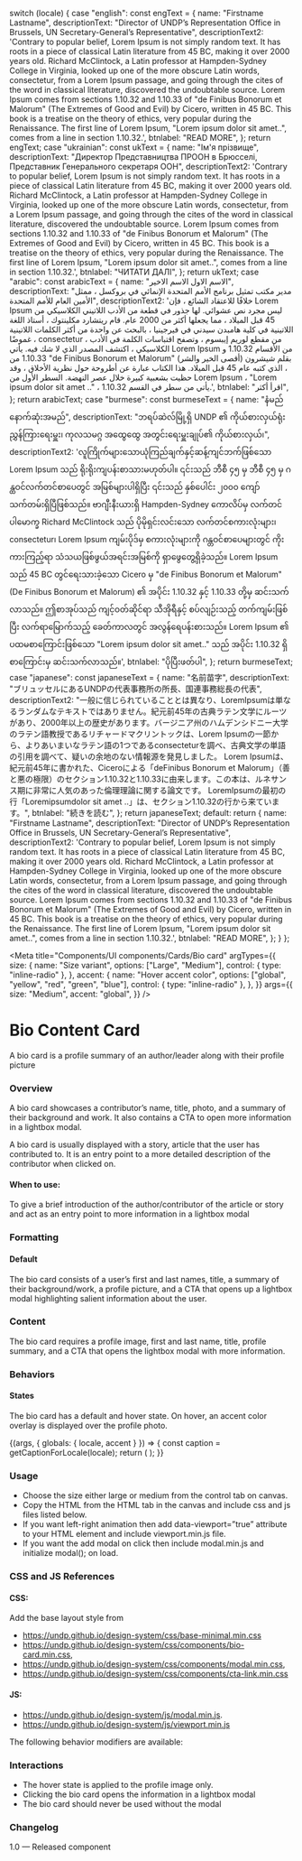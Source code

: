 
  switch (locale) {
    case "english":
      const engText = {
        name: "Firstname Lastname",
        descriptionText:
          "Director of UNDP’s Representation Office in Brussels, UN Secretary-General’s Representative",
        descriptionText2:
          'Contrary to popular belief, Lorem Ipsum is not simply random text. It has roots in a piece of classical Latin literature from 45 BC, making it over 2000 years old. Richard McClintock, a Latin professor at Hampden-Sydney College in Virginia, looked up one of the more obscure Latin words, consectetur, from a Lorem Ipsum passage, and going through the cites of the word in classical literature, discovered the undoubtable source. Lorem Ipsum comes from sections 1.10.32 and 1.10.33 of "de Finibus Bonorum et Malorum" (The Extremes of Good and Evil) by Cicero, written in 45 BC. This book is a treatise on the theory of ethics, very popular during the Renaissance. The first line of Lorem Ipsum, "Lorem ipsum dolor sit amet..", comes from a line in section 1.10.32.',
        btnlabel: "READ MORE",
      };
      return engText;
    case "ukrainian":
      const ukText = {
        name: "Ім'я прізвище",
        descriptionText:
          "Директор Представництва ПРООН в Брюсселі, Представник Генерального секретаря ООН",
        descriptionText2:
          'Contrary to popular belief, Lorem Ipsum is not simply random text. It has roots in a piece of classical Latin literature from 45 BC, making it over 2000 years old. Richard McClintock, a Latin professor at Hampden-Sydney College in Virginia, looked up one of the more obscure Latin words, consectetur, from a Lorem Ipsum passage, and going through the cites of the word in classical literature, discovered the undoubtable source. Lorem Ipsum comes from sections 1.10.32 and 1.10.33 of "de Finibus Bonorum et Malorum" (The Extremes of Good and Evil) by Cicero, written in 45 BC. This book is a treatise on the theory of ethics, very popular during the Renaissance. The first line of Lorem Ipsum, "Lorem ipsum dolor sit amet..", comes from a line in section 1.10.32.',
        btnlabel: "ЧИТАТИ ДАЛІ",
      };
      return ukText;
    case "arabic":
      const arabicText = {
        name: "الاسم الاول الاسم الاخير",
        descriptionText:
          "مدير مكتب تمثيل برنامج الأمم المتحدة الإنمائي في بروكسل ، ممثل الأمين العام للأمم المتحدة",
        descriptionText2:
          'خلافًا للاعتقاد الشائع ، فإن Lorem Ipsum ليس مجرد نص عشوائي. لها جذور في قطعة من الأدب اللاتيني الكلاسيكي من 45 قبل الميلاد ، مما يجعلها أكثر من 2000 عام. قام ريتشارد مكلينتوك ، أستاذ اللغة اللاتينية في كلية هامبدن سيدني في فيرجينيا ، بالبحث عن واحدة من أكثر الكلمات اللاتينية غموضًا ، consectetur ، من مقطع لوريم إيبسوم ، وتصفح اقتباسات الكلمة في الأدب الكلاسيكي ، اكتشف المصدر الذي لا شك فيه. يأتي Lorem Ipsum من الأقسام 1.10.32 و 1.10.33 من "de Finibus Bonorum et Malorum" (أقصى الخير والشر) بقلم شيشرون ، الذي كتبه عام 45 قبل الميلاد. هذا الكتاب عبارة عن أطروحة حول نظرية الأخلاق ، وقد حظيت بشعبية كبيرة خلال عصر النهضة. السطر الأول من Lorem Ipsum ، "Lorem ipsum dolor sit amet .." ، يأتي من سطر في القسم 1.10.32.',
        btnlabel: "اقرأ أكثر",
      };
      return arabicText;
    case "burmese":
      const burmeseText = {
        name: "နံမည် နောက်ဆုံးအမည်",
        descriptionText:
          "ဘရပ်ဆဲလ်မြို့ရှိ UNDP ၏ ကိုယ်စားလှယ်ရုံး ညွှန်ကြားရေးမှူး၊ ကုလသမဂ္ဂ အထွေထွေ အတွင်းရေးမှူးချုပ်၏ ကိုယ်စားလှယ်၊",
        descriptionText2:
          'လူကြိုက်များသောယုံကြည်ချက်နှင့်ဆန့်ကျင်ဘက်ဖြစ်သော Lorem Ipsum သည် ရိုးရိုးကျပန်းစာသားမဟုတ်ပါ။ ၎င်းသည် ဘီစီ ၄၅ မှ ဘီစီ ၄၅ မှ ဂန္ထဝင်လက်တင်စာပေတွင် အမြစ်များပါရှိပြီး ၎င်းသည် နှစ်ပေါင်း ၂၀၀၀ ကျော်သက်တမ်းရှိပြီဖြစ်သည်။ ဗာဂျီးနီးယားရှိ Hampden-Sydney ကောလိပ်မှ လက်တင်ပါမောက္ခ Richard McClintock သည် ပိုမိုရှင်းလင်းသော လက်တင်စကားလုံးများ၊ consectetur၊ Lorem Ipsum ကျမ်းပိုဒ်မှ စကားလုံးများကို ဂန္တဝင်စာပေများတွင် ကိုးကားကြည့်ရာ သံသယဖြစ်ဖွယ်အရင်းအမြစ်ကို ရှာဖွေတွေ့ရှိခဲ့သည်။ Lorem Ipsum သည် 45 BC တွင်ရေးသားခဲ့သော Cicero မှ "de Finibus Bonorum et Malorum" (De Finibus Bonorum et Malorum) ၏ အပိုင်း 1.10.32 နှင့် 1.10.33 တို့မှ ဆင်းသက်လာသည်။ ဤစာအုပ်သည် ကျင့်ဝတ်ဆိုင်ရာ သီအိုရီနှင့် စပ်လျဉ်းသည့် တက်ကျမ်းဖြစ်ပြီး လက်ရာမြောက်သည့် ခေတ်ကာလတွင် အလွန်ရေပန်းစားသည်။ Lorem Ipsum ၏ ပထမစာကြောင်းဖြစ်သော "Lorem ipsum dolor sit amet.." သည် အပိုင်း 1.10.32 ရှိ စာကြောင်းမှ ဆင်းသက်လာသည်။',
        btnlabel: "ပိုပြီးဖတ်ပါ",
      };
      return burmeseText;
    case "japanese":
      const japaneseText = {
        name: "名前苗字",
        descriptionText:
          "ブリュッセルにあるUNDPの代表事務所の所長、国連事務総長の代表",
        descriptionText2:
          "一般に信じられていることとは異なり、LoremIpsumは単なるランダムなテキストではありません。紀元前45年の古典ラテン文学にルーツがあり、2000年以上の歴史があります。バージニア州のハムデンシドニー大学のラテン語教授であるリチャードマクリントックは、Lorem Ipsumの一節から、よりあいまいなラテン語の1つであるconsecteturを調べ、古典文学の単語の引用を調べて、疑いの余地のない情報源を発見しました。 Lorem Ipsumは、紀元前45年に書かれた、Ciceroによる「deFinibus Bonorum et Malorum」（善と悪の極限）のセクション1.10.32と1.10.33に由来します。この本は、ルネサンス期に非常に人気のあった倫理理論に関する論文です。 LoremIpsumの最初の行「Loremipsumdolor sit amet ..」は、セクション1.10.32の行から来ています。",
        btnlabel: "続きを読む",
      };
      return japaneseText;
    default:
      return {
        name: "Firstname Lastname",
        descriptionText:
          "Director of UNDP’s Representation Office in Brussels, UN Secretary-General’s Representative",
        descriptionText2:
          'Contrary to popular belief, Lorem Ipsum is not simply random text. It has roots in a piece of classical Latin literature from 45 BC, making it over 2000 years old. Richard McClintock, a Latin professor at Hampden-Sydney College in Virginia, looked up one of the more obscure Latin words, consectetur, from a Lorem Ipsum passage, and going through the cites of the word in classical literature, discovered the undoubtable source. Lorem Ipsum comes from sections 1.10.32 and 1.10.33 of "de Finibus Bonorum et Malorum" (The Extremes of Good and Evil) by Cicero, written in 45 BC. This book is a treatise on the theory of ethics, very popular during the Renaissance. The first line of Lorem Ipsum, "Lorem ipsum dolor sit amet..", comes from a line in section 1.10.32.',
        btnlabel: "READ MORE",
      };
  }
};

<Meta
  title="Components/UI components/Cards/Bio card"
  argTypes={{
    size: {
      name: "Size variant",
      options: ["Large", "Medium"],
      control: { type: "inline-radio" },
    },
    accent: {
      name: "Hover accent color",
      options: ["global", "yellow", "red", "green", "blue"],
      control: { type: "inline-radio" },
    },
  }}
  args={{
    size: "Medium",
    accent: "global",
  }}
/>

# Bio Content Card

A bio card is a profile summary of an author/leader along with their profile picture

### Overview

A bio card showcases a contributor’s name, title, photo, and a summary of their background and work. It also contains a CTA to open more information in a lightbox modal.

A bio card is usually displayed with a story, article that the user has contributed to. It is an entry point to a more detailed description of the contributor when clicked on.

#### When to use:

To give a brief introduction of the author/contributor of the article or story and act as an entry point to more information in a lightbox modal

### Formatting

#### Default

The bio card consists of a user’s first and last names, title, a summary of their background/work, a profile picture, and a CTA that opens up a lightbox modal highlighting salient information about the user.

### Content

The bio card requires a profile image, first and last name, title, profile summary, and a CTA that opens the lightbox modal with more information.

### Behaviors

#### States

The bio card has a default and hover state. On hover, an accent color overlay is displayed over the profile photo.

<Canvas>
  <Story name="Bio card">
    {(args, { globals: { locale, accent } }) => {
      const caption = getCaptionForLocale(locale);
      return (
        <BioCard
          contenttile={caption.title}
          contentname={caption.name}
          descriptionText={caption.descriptionText}
          descriptionText2={caption.descriptionText2}
          button={caption.btnlabel}
          alt={"feature card"}
          image={img}
          image2={img2}
          {...args}
        ></BioCard>
      );
    }}
  </Story>
</Canvas>

### Usage

- Choose the size either large or medium from the control tab on canvas.
- Copy the HTML from the HTML tab in the canvas and include css and js files listed below.
- If you want left-right animation then add data-viewport=”true” attribute to your HTML element and include viewport.min.js file.
- If you want the add modal on click then include modal.min.js and initialize modal(); on load.

### CSS and JS References

#### CSS:

Add the base layout style from

- https://undp.github.io/design-system/css/base-minimal.min.css
- https://undp.github.io/design-system/css/components/bio-card.min.css,
- https://undp.github.io/design-system/css/components/modal.min.css,
- https://undp.github.io/design-system/css/components/cta-link.min.css

#### JS:

- https://undp.github.io/design-system/js/modal.min.js.
- https://undp.github.io/design-system/js/viewport.min.js

The following behavior modifiers are available:

### Interactions

- The hover state is applied to the profile image only.
- Clicking the bio card opens the information in a lightbox modal
- The bio card should never be used without the modal

### Changelog

1.0 — Released component
